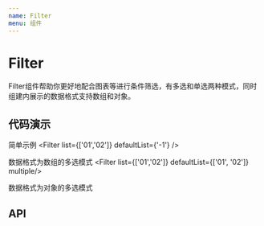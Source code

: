 ```yaml
---
name: Filter
menu: 组件
---
```




# Filter

Filter组件帮助你更好地配合图表等进行条件筛选，有多选和单选两种模式，同时组建内展示的数据格式支持数组和对象。

## 代码演示

简单示例
<Playground>
    <Filter list={['01','02']} defaultList={'-1'} />
</Playground>

数据格式为数组的多选模式
<Playground>
    <Filter list={['01','02']} defaultList={['01', '02']} multiple/>
</Playground>

数据格式为对象的多选模式

<Playground>
    <Filter list={{1:'01',2:'02',3:'03'}} defaultList={['01', '02','03']} multiple/>
</Playground>


## API

<PropsTable of={Filter} />
